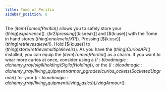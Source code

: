 ```yaml
---
title: Tome of Peritia
sidebar_position: 0
---
```



The $(item)Tome of Peritia$() allows you to safely store your $(thing)experience$(). $(br2)pressing [$(k:sneak)] and [$(k:use)] with the Tome in hand stores $(thing)one level of XP$(). Pressing [$(k:use)] $(thing)retrieves a level$(). Hold [$(k:use)] to $(thing)store/retrieve multiple levels$().
As you have the $(thing)Curios API$() installed, you can equip the $(item)Tome of Peritia$() as a charm. If you want to wear more curios at once, consider using a $(l:bloodmagic:alchemy_array/sigil/holding)Sigil of Holding$(), or the $(l:bloodmagic:alchemy_array/living_equipment/armor_upgrades/curios_sockets)Socketed Upgrade$() for your $(l:bloodmagic:alchemy_array/living_equipment/living_basics)Living Armour$().
